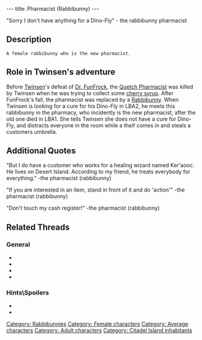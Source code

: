 ---
title: Pharmacist (Rabbibunny)
---

"Sorry I don't have anything for a Dino-Fly"
- the rabbibunny pharmacist

{{Character|
Name=The Pharmacist|
Image=Pharmacist.JPG|
Race=[[Rabbibunny]]|
Gender=Female|
Size=Medium|
Age=Adult}}

==Description==

 A female rabbibunny who is the new pharmacist. 

==Role in Twinsen's adventure==

Before [[Twinsen]]'s defeat of [[Dr. FunFrock]], the [[Quetch Pharmacist]] was killed by Twinsen when he was trying to collect some [[cherry syrup]]. After FunFrock's fall, the pharmacist was replaced by a [[Rabbibunny]]. When Twinsen is looking for a cure for his Dino-Fly in LBA2, he meets this rabbibunny in the pharmacy, who incidently is the new pharmacist, after the old one died in LBA1. She tells Twinsen she does not have a cure for Dino-Fly, and distracts everyone in the room while a theif comes in and steals a customers umbrella.

==Additional Quotes==

"But I do have a customer who works for a healing wizard named Ker'aooc.
He lives on Desert Island. According to my friend, he treats everybody for everything."
-the pharmacist (rabbibunny)

"If you are interested in an item, stand in front of it and do 'action'"
-the pharmacist (rabbibunny)

"Don't touch my cash register!"
-the pharmacist (rabbibunny)

== Related Threads ==
=== General ===
* {{thread|id=4091|title=Quote #340, from Little Big Adventure 2\Twinsen's Odyssey}}
* {{thread|id=3650|title=Twinsen is having an affair?}}
* {{thread|id=3121|title=Another quotes from LBA...}}
* {{thread|id=155|title=Twinsun - a happy jolly place? I THINK NOT}}

=== Hints\Spoilers ===
* {{thread|id=3937|title=LBA2: quetch and Pharmacist}}
* {{thread|id=1413|title=Unsolved mysteries}}


[[Category: Rabbibunnies]]
[[Category: Female characters]]
[[Category: Average characters]]
[[Category: Adult characters]]
[[Category: Citadel Island inhabitants]]